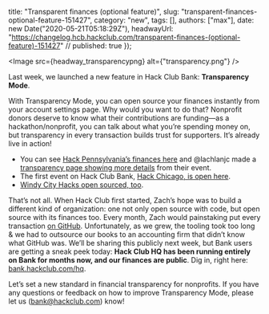   title: "Transparent finances (optional feature)",
  slug: "transparent-finances-optional-feature-151427",
  category: "new",
  tags: [],
  authors: ["max"],
  date: new Date("2020-05-21T05:18:29Z"),
  headwayUrl: "https://changelog.hcb.hackclub.com/transparent-finances-(optional-feature)-151427" // published: true
});


      
<Image src={headway_transparencypng} alt={"transparency.png"} />


Last week, we launched a new feature in Hack Club Bank: **Transparency Mode**.

With Transparency Mode, you can open source your finances instantly from your account settings page. Why would you want to do that? Nonprofit donors deserve to know what their contributions are funding—as a hackathon/nonprofit, you can talk about what you’re spending money on, but transparency in every transaction builds trust for supporters. It’s already live in action!

- You can see [Hack Pennsylvania’s finances here](https://bank.hackclub.com/hackpenn) and @lachlanjc made a [transparency page showing more details](https://hackpenn.com/finances) from their event.
- The first event on Hack Club Bank, [Hack Chicago, is open here](https://bank.hackclub.com/hack-chicago).
- [Windy City Hacks open sourced, too](https://bank.hackclub.com/windyhacks).

That’s not all. When Hack Club first started, Zach’s hope was to build a different kind of organization: one not only open source with code, but open source with its finances too. Every month, Zach would painstaking put every transaction [on GitHub](https://github.com/hackclub/ledger). Unfortunately, as we grew, the tooling took too long & we had to outsource our books to an accounting firm that didn’t know what GitHub was.
We’ll be sharing this publicly next week, but Bank users are getting a sneak peek today: **Hack Club HQ has been running entirely on Bank for months now, and our finances are public**. Dig in, right here: [bank.hackclub.com/hq](https://bank.hackclub.com/hq).

Let’s set a new standard in financial transparency for nonprofits. If you have any questions or feedback on how to improve Transparency Mode, please let us (bank@hackclub.com) know!
